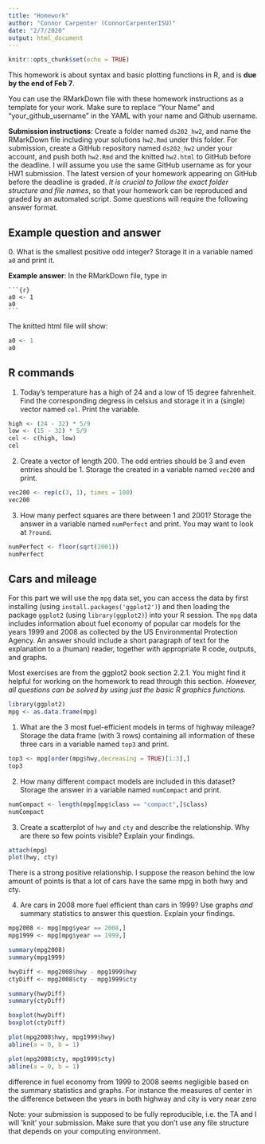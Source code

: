 ```yaml
---
title: "Homework"
author: "Connor Carpenter (ConnorCarpenterISU)"
date: "2/7/2020"
output: html_document
---
```


```r
knitr::opts_chunk$set(echo = TRUE)
```

This homework is about syntax and basic plotting functions in R, and is **due by the end of Feb 7**. 

You can use the RMarkDown file with these homework instructions as a template for your work. 
Make sure to replace "Your Name" and "your_github_username" in the YAML with your name and Github username.

**Submission instructions**: Create a folder named `ds202_hw2`, and name the RMarkDown file including your solutions `hw2.Rmd` under this folder. For submission, create a GitHub repository named `ds202_hw2` under your account, and push both `hw2.Rmd` and the knitted `hw2.html` to GitHub before the deadline. I will assume you use the same GitHub username as for your HW1 submission. The latest version of your homework appearing on GitHub before the deadline is graded. *It is crucial to follow the exact folder structure and file names*, so that your homework can be reproduced and graded by an automated script. Some questions will require the following answer format.

## Example question and answer
0\. What is the smallest positive odd integer? Storage it in a variable named `a0` and print it.

**Example answer**:
In the RMarkDown file, type in
<pre><code>```{r}
a0 <- 1
a0
```</code></pre>
The knitted html file will show:
```r
a0 <- 1
a0
```

## R commands
1. Today's temperature has a high of 24 and a low of 15 degree fahrenheit.  Find the corresponding degress in celsius and storage it in a (single) vector named `cel`. Print the variable.

```r
high <- (24 - 32) * 5/9
low <- (15 - 32) * 5/9
cel <- c(high, low)
cel
```


2. Create a vector of length 200. The odd entries should be 3 and even entries should be 1. Storage the created in a variable named `vec200` and print.

```r
vec200 <- rep(c(3, 1), times = 100)
vec200
```


3. How many perfect squares are there between 1 and 2001? Storage the answer in a  variable named `numPerfect` and print. You may want to look at `?round`.

```r
numPerfect <- floor(sqrt(2001))
numPerfect
```

## Cars and mileage
For this part we will use the `mpg` data set, you can access the data by first installing (using `install.packages('ggplot2')`) and then loading the package `ggplot2` (using `library(ggplot2)`) into your R session. The `mpg` data includes information about fuel economy of popular car models
for the years 1999 and 2008 as collected by the US Environmental Protection Agency. An answer should include a short paragraph of text for the explanation to a (human) reader, together with appropriate R code, outputs, and graphs.

Most exercises are from the ggplot2 book section 2.2.1. You might find it helpful for working on the homework to read through this section. *However, all questions can be solved by using just the basic R graphics functions.*

```r
library(ggplot2)
mpg <- as.data.frame(mpg)
```


1. What are the 3 most fuel-efficient models in terms of highway mileage? Storage the data frame (with 3 rows) containing all information of these three cars in a variable named `top3` and print.
```r
top3 <- mpg[order(mpg$hwy,decreasing = TRUE)[1:3],]
top3
```

2. How many different compact models are included in this dataset? Storage the answer in  a variable named `numCompact` and print.
```r
numCompact <- length(mpg[mpg$class == "compact",]$class)
numCompact
```

3. Create a scatterplot of `hwy` and `cty` and describe the relationship. Why are there so few points visible? Explain your findings.

```r
attach(mpg)
plot(hwy, cty)
```

There is a strong positive relationship. I suppose the reason behind the low amount of points is that a lot of cars have the same mpg in both hwy and cty.

4. Are cars in 2008 more fuel efficient than cars in 1999? Use graphs *and* summary statistics to answer this question. Explain your findings.

```r
mpg2008 <- mpg[mpg$year == 2008,]
mpg1999 <- mpg[mpg$year == 1999,]

summary(mpg2008)
summary(mpg1999)

hwyDiff <- mpg2008$hwy - mpg1999$hwy
ctyDiff <- mpg2008$cty - mpg1999$cty

summary(hwyDiff)
summary(ctyDiff)

boxplot(hwyDiff)
boxplot(ctyDiff)
```

```r
plot(mpg2008$hwy, mpg1999$hwy)
abline(a = 0, b = 1)
```


```r
plot(mpg2008$cty, mpg1999$cty)
abline(a = 0, b = 1)
```

difference in fuel economy from 1999 to 2008 seems negligible based on the summary statistics and graphs. For instance the measures of center in the difference between the years in both highway and city is very near zero

Note: your submission is supposed to be fully reproducible, i.e. the TA and I will 'knit' your submission. Make sure that you don't use any file structure that depends on your computing environment.